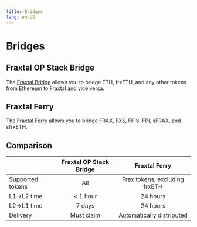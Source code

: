 ```yaml
---
title: Bridges
lang: en-US
---
```


# Bridges

## Fraxtal OP Stack Bridge

The [Fraxtal Bridge](https://testnet.frax.com/tools) allows you to bridge ETH, frxETH, and any other tokens from Ethereum to Fraxtal and vice versa.

## Fraxtal Ferry

The [Fraxtal Ferry](https://app.frax.finance/fraxferry) allows you to bridge FRAX, FXS, FPIS, FPI, sFRAX, and sfrxETH.

## Comparison

|                  | Fraxtal OP Stack Bridge |         Fraxtal Ferry         |
| :--------------- | :---------------------: | :---------------------------: |
| Supported tokens |           All           | Frax tokens, excluding frxETH |
| L1->L2 time      |       &lt; 1 hour       |           24 hours            |
| L2->L1 time      |         7 days          |           24 hours            |
| Delivery         |       Must claim        |   Automatically distributed   |

